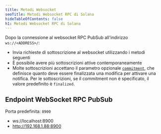 ```yaml
---
title: Metodi Websocket
seoTitle: Metodi Websocket RPC di Solana
hideTableOfContents: false
h1: Metodi Websocket RPC di Solana
---
```


Dopo la connessione al websocket RPC PubSub all'indirizzo `ws://<ADDRESS>/`:

- Invia richieste di sottoscrizione al websocket utilizzando i metodi seguenti
- È possibile avere più sottoscrizioni attive contemporaneamente
- Molte sottoscrizioni accettano il parametro opzionale
  [`commitment`](/docs/rpc/#configuring-state-commitment), che definisce quanto
  deve essere finalizzata una modifica per attivare una notifica. Per le
  sottoscrizioni, se il commitment non è specificato, il valore predefinito è
  `finalized`.

## Endpoint WebSocket RPC PubSub

Porta predefinita: `8900`

- ws://localhost:8900
- http://192.168.1.88:8900
